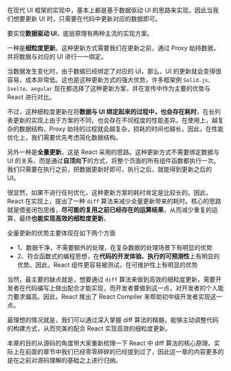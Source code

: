 
在现代 UI 框架的实现中，基本上都是基于数据驱动 UI 的思路来实现。因此当我们想要更新 UI 时，只需要在代码中更新对应的数据即可。

要实现**数据驱动 UI**，底层原理有两种主流的实现方案。

一种是**细粒度更新**。这种更新方式需要我们在更新之前，通过 Proxy 劫持数据，并将数据与对应的 UI 进行一一绑定。

当数据发生变化时，由于数据已经绑定了对应的 UI，那么，UI 的更新就会变得很容易，成本非常低。这也是这种更新方式的强大优势，许多框架例 `Solid.js、Svelte、angular` 现在都选择了这种更新方案，并在宣传中作为主要的优势与 React 进行对比。

不过，这种细粒度更新在将**数据与 UI 绑定起来的过程中，也会存在耗时**，在长列表更新的实现上由于方案的不同，也会存在不同程度的性能差异。在使用上，越复杂的数据结构，Proxy 劫持的过程就会越复杂，损耗的时间也越长，因此，在性能优化上，我们需要优先考虑简化数据结构。


另外一种是**全量更新**。这是 React 采用的思路。这种更新方式不需要绑定数据与 UI 的关系，而是通过**自顶向下**的方式，将整个页面的所有组件函数都执行一次。我们只需要在执行之前，把数据更新好即可，执行之后，就能得到更新之后的 UI。

很显然，如果不进行任何优化，这种更新方案的耗时肯定是比较长的。因此，React 在实现上，提出了一种 `diff` 算法来减少全量更新带来的耗时。核心的思路就是借鉴闭包思维，**尽可能的复用之前已经存在的运算结果**，从而减少重复的运算，最终**也能实现高效的细粒度更新**。

全量更新的优势主要体现在如下两个方面

+ 1、数据干净，不需要额外的处理，在复杂数据的处理场景下有明显的优势
+ 2、符合函数式的编程思想，在**代码的开发体验、执行的可预测性**上有明显的优势。因此，React 组件更容易被测试，在可维护性上有明显的优势

当然，最主要的缺点就是，想要通过 `diff` 算法来做到高效的细粒度更新，需要开发者在代码编写上做出配合才能实现，而开发者要做到这一点，对开发者的个人能力要求偏高。因此，React 推出了 React Compiler 来帮助初中级开发者实现这一点。

最理想的情况就是，我们可以通过深入掌握 diff 算法的精髓，能够主动调整代码的构建方式，从而完美的配合 React 实现高效的细粒度更新。

本章的目的从源码的角度带大家重新梳理一下 React 中 diff 算法的核心原理。实际上在前面的章节中我们已经零零碎碎的已经提到过了，因此这一章的内容更多的是在之前对源码理解的基础之上进行归纳。
